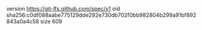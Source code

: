 version https://git-lfs.github.com/spec/v1
oid sha256:c0df088aabe775129dde292e730db702f0bb982804b299a91bf892843a0a4c58
size 609
